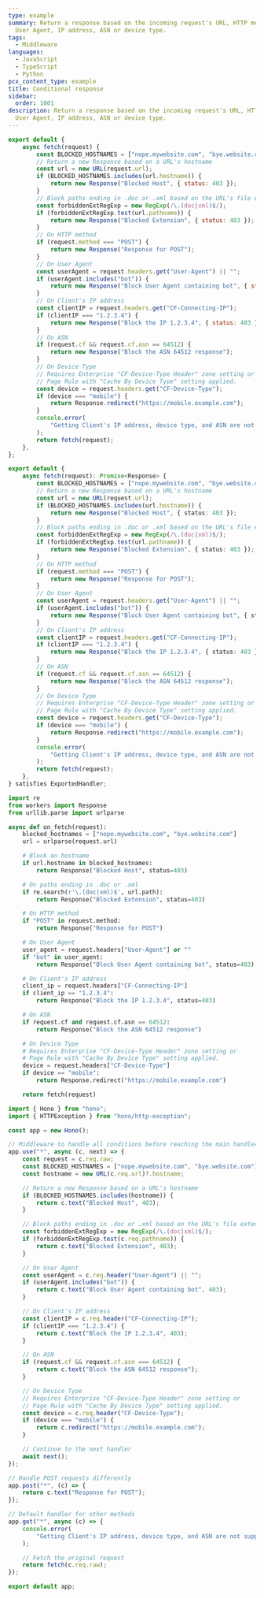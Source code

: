 ```yaml
---
type: example
summary: Return a response based on the incoming request's URL, HTTP method,
  User Agent, IP address, ASN or device type.
tags:
  - Middleware
languages:
  - JavaScript
  - TypeScript
  - Python
pcx_content_type: example
title: Conditional response
sidebar:
  order: 1001
description: Return a response based on the incoming request's URL, HTTP method,
  User Agent, IP address, ASN or device type.
---
```



<Tabs syncKey="workersExamples"> <TabItem label="JavaScript" icon="seti:javascript">

```js
export default {
	async fetch(request) {
		const BLOCKED_HOSTNAMES = ["nope.mywebsite.com", "bye.website.com"];
		// Return a new Response based on a URL's hostname
		const url = new URL(request.url);
		if (BLOCKED_HOSTNAMES.includes(url.hostname)) {
			return new Response("Blocked Host", { status: 403 });
		}
		// Block paths ending in .doc or .xml based on the URL's file extension
		const forbiddenExtRegExp = new RegExp(/\.(doc|xml)$/);
		if (forbiddenExtRegExp.test(url.pathname)) {
			return new Response("Blocked Extension", { status: 403 });
		}
		// On HTTP method
		if (request.method === "POST") {
			return new Response("Response for POST");
		}
		// On User Agent
		const userAgent = request.headers.get("User-Agent") || "";
		if (userAgent.includes("bot")) {
			return new Response("Block User Agent containing bot", { status: 403 });
		}
		// On Client's IP address
		const clientIP = request.headers.get("CF-Connecting-IP");
		if (clientIP === "1.2.3.4") {
			return new Response("Block the IP 1.2.3.4", { status: 403 });
		}
		// On ASN
		if (request.cf && request.cf.asn == 64512) {
			return new Response("Block the ASN 64512 response");
		}
		// On Device Type
		// Requires Enterprise "CF-Device-Type Header" zone setting or
		// Page Rule with "Cache By Device Type" setting applied.
		const device = request.headers.get("CF-Device-Type");
		if (device === "mobile") {
			return Response.redirect("https://mobile.example.com");
		}
		console.error(
			"Getting Client's IP address, device type, and ASN are not supported in playground. Must test on a live worker",
		);
		return fetch(request);
	},
};
```

</TabItem> <TabItem label="TypeScript" icon="seti:typescript">

```ts
export default {
	async fetch(request): Promise<Response> {
		const BLOCKED_HOSTNAMES = ["nope.mywebsite.com", "bye.website.com"];
		// Return a new Response based on a URL's hostname
		const url = new URL(request.url);
		if (BLOCKED_HOSTNAMES.includes(url.hostname)) {
			return new Response("Blocked Host", { status: 403 });
		}
		// Block paths ending in .doc or .xml based on the URL's file extension
		const forbiddenExtRegExp = new RegExp(/\.(doc|xml)$/);
		if (forbiddenExtRegExp.test(url.pathname)) {
			return new Response("Blocked Extension", { status: 403 });
		}
		// On HTTP method
		if (request.method === "POST") {
			return new Response("Response for POST");
		}
		// On User Agent
		const userAgent = request.headers.get("User-Agent") || "";
		if (userAgent.includes("bot")) {
			return new Response("Block User Agent containing bot", { status: 403 });
		}
		// On Client's IP address
		const clientIP = request.headers.get("CF-Connecting-IP");
		if (clientIP === "1.2.3.4") {
			return new Response("Block the IP 1.2.3.4", { status: 403 });
		}
		// On ASN
		if (request.cf && request.cf.asn == 64512) {
			return new Response("Block the ASN 64512 response");
		}
		// On Device Type
		// Requires Enterprise "CF-Device-Type Header" zone setting or
		// Page Rule with "Cache By Device Type" setting applied.
		const device = request.headers.get("CF-Device-Type");
		if (device === "mobile") {
			return Response.redirect("https://mobile.example.com");
		}
		console.error(
			"Getting Client's IP address, device type, and ASN are not supported in playground. Must test on a live worker",
		);
		return fetch(request);
	},
} satisfies ExportedHandler;
```

</TabItem> <TabItem label="Python" icon="seti:python">

```py
import re
from workers import Response
from urllib.parse import urlparse

async def on_fetch(request):
    blocked_hostnames = ["nope.mywebsite.com", "bye.website.com"]
    url = urlparse(request.url)

    # Block on hostname
    if url.hostname in blocked_hostnames:
        return Response("Blocked Host", status=403)

    # On paths ending in .doc or .xml
    if re.search(r'\.(doc|xml)$', url.path):
        return Response("Blocked Extension", status=403)

    # On HTTP method
    if "POST" in request.method:
        return Response("Response for POST")

    # On User Agent
    user_agent = request.headers["User-Agent"] or ""
    if "bot" in user_agent:
        return Response("Block User Agent containing bot", status=403)

    # On Client's IP address
    client_ip = request.headers["CF-Connecting-IP"]
    if client_ip == "1.2.3.4":
        return Response("Block the IP 1.2.3.4", status=403)

    # On ASN
    if request.cf and request.cf.asn == 64512:
        return Response("Block the ASN 64512 response")

    # On Device Type
    # Requires Enterprise "CF-Device-Type Header" zone setting or
    # Page Rule with "Cache By Device Type" setting applied.
    device = request.headers["CF-Device-Type"]
    if device == "mobile":
        return Response.redirect("https://mobile.example.com")

    return fetch(request)
```

</TabItem> <TabItem label="Hono" icon="seti:typescript">

```ts
import { Hono } from "hono";
import { HTTPException } from "hono/http-exception";

const app = new Hono();

// Middleware to handle all conditions before reaching the main handler
app.use("*", async (c, next) => {
	const request = c.req.raw;
	const BLOCKED_HOSTNAMES = ["nope.mywebsite.com", "bye.website.com"];
	const hostname = new URL(c.req.url)?.hostname;

	// Return a new Response based on a URL's hostname
	if (BLOCKED_HOSTNAMES.includes(hostname)) {
		return c.text("Blocked Host", 403);
	}

	// Block paths ending in .doc or .xml based on the URL's file extension
	const forbiddenExtRegExp = new RegExp(/\.(doc|xml)$/);
	if (forbiddenExtRegExp.test(c.req.pathname)) {
		return c.text("Blocked Extension", 403);
	}

	// On User Agent
	const userAgent = c.req.header("User-Agent") || "";
	if (userAgent.includes("bot")) {
		return c.text("Block User Agent containing bot", 403);
	}

	// On Client's IP address
	const clientIP = c.req.header("CF-Connecting-IP");
	if (clientIP === "1.2.3.4") {
		return c.text("Block the IP 1.2.3.4", 403);
	}

	// On ASN
	if (request.cf && request.cf.asn === 64512) {
		return c.text("Block the ASN 64512 response");
	}

	// On Device Type
	// Requires Enterprise "CF-Device-Type Header" zone setting or
	// Page Rule with "Cache By Device Type" setting applied.
	const device = c.req.header("CF-Device-Type");
	if (device === "mobile") {
		return c.redirect("https://mobile.example.com");
	}

	// Continue to the next handler
	await next();
});

// Handle POST requests differently
app.post("*", (c) => {
	return c.text("Response for POST");
});

// Default handler for other methods
app.get("*", async (c) => {
	console.error(
		"Getting Client's IP address, device type, and ASN are not supported in playground. Must test on a live worker",
	);

	// Fetch the original request
	return fetch(c.req.raw);
});

export default app;
```

</TabItem> </Tabs>
